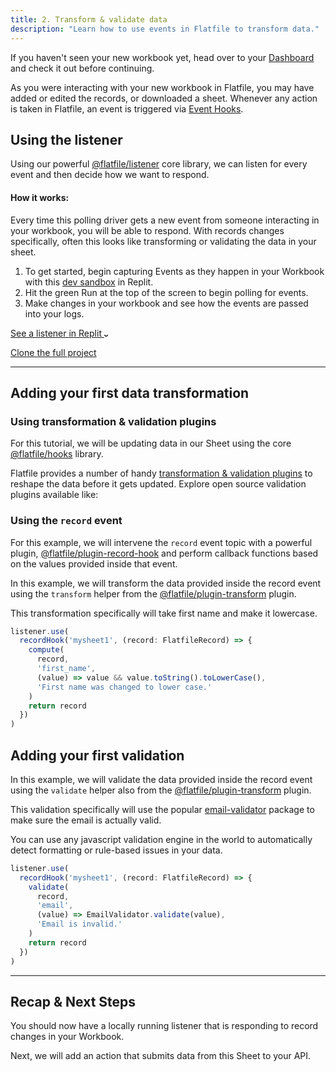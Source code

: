 ```yaml
---
title: 2. Transform & validate data
description: "Learn how to use events in Flatfile to transform data."
---
```


<Info>If you haven't seen your new workbook yet, head over to your [Dashboard](https://platform.flatfile.com) and check it out before continuing.</Info>

As you were interacting with your new workbook in Flatfile, you may have added or edited the records, or downloaded a sheet. 
Whenever any action is taken in Flatfile, an event is triggered via <Tooltip tip="Learn more about Events">[Event Hooks](../concepts/events)</Tooltip>. 

## Using the listener 

Using our powerful [@flatfile/listener](../core-libraries/listener) core library, we can listen for every event and then decide how we want to respond.

#### How it works:

Every time this polling driver gets a new event from someone interacting in your workbook, you will be able to 
respond. With records changes specifically, often this looks like transforming or validating the data in your sheet.

1. To get started, begin capturing Events as they happen in your Workbook with this [dev sandbox](https://replit.com/@flatfile/get-started#index.ts) in Replit. 
2. Hit the green Run at the top of the screen to begin polling for events.
3. Make changes in your workbook and see how the events are passed into your logs.


<a target="_blank" class="group px-4 py-1.5 relative inline-flex items-center rounded-full shadow-sm text-sm font-medium" 
href="https://replit.com/@flatfile/get-started#index.ts">
    <span class="absolute inset-0 bg-primary-dark rounded-full group-hover:opacity-[0.9]"></span>
    <span class="z-10 mr-2 text-white">See a listener in Replit</span>
    <svg width="6" height="3" class="h-2 overflow-visible -rotate-90 text-white" aria-hidden="true"><path d="M0 0L3 3L6 0" fill="none" stroke="currentColor" stroke-width="1.5" stroke-linecap="round"></path></svg>
</a>

<a target="_blank" href="https://github.com/FlatFilers" class="font-medium hover:text-primary dark:hover:text-primary-light py-1.5 mx-4">Clone the full project</a>

---

## Adding your first data transformation

### Using transformation & validation plugins

For this tutorial, we will be updating data in our Sheet using the core [@flatfile/hooks](../core-libraries/hooks) library.

Flatfile provides a number of handy [transformation & validation plugins](https://plugins.flatfile.com) to reshape the data before it gets updated. Explore open source validation plugins available like:

<CardGroup cols={3}>
  <Card color="#CB3837" title="@flatfile/plugin-autocast" icon="npm" href="https://plugins.flatfile.com">
  </Card>
  <Card color="#CB3837" title="@flatfile/plugin-pretty-dates" icon="npm" href="https://plugins.flatfile.com">
  </Card>
  <Card color="#CB3837" title="@flatfile/plugin-addresses" icon="npm" href="https://plugins.flatfile.com">
  </Card>
</CardGroup>

### Using the `record` event

For this example, we will intervene the `record` event topic with a powerful plugin, [@flatfile/plugin-record-hook](https://www.npmjs.com/package/@flatfile/plugin-record-hook) and perform callback functions
based on the values provided inside that event.

In this example, we will transform the data provided inside the record event using the `transform` helper 
from the [@flatfile/plugin-transform](https://www.npmjs.com/package/@flatfile/plugin-transform) plugin.

This transformation specifically will take first name and make it lowercase.

```jsx
listener.use(
  recordHook('mysheet1', (record: FlatfileRecord) => {
    compute(
      record,
      'first_name',
      (value) => value && value.toString().toLowerCase(),
      'First name was changed to lower case.'
    )
    return record
  })
)
```

## Adding your first validation

In this example, we will validate the data provided inside the record event using the `validate` helper 
also from the [@flatfile/plugin-transform](https://www.npmjs.com/package/@flatfile/plugin-transform) plugin.

This validation specifically will use the popular [email-validator](https://www.npmjs.com/package/email-validator) package 
to make sure the email is actually valid.

<Tip>
You can use any javascript validation engine in the world to automatically detect formatting or rule-based issues 
in your data.
</Tip>


```jsx
listener.use(
  recordHook('mysheet1', (record: FlatfileRecord) => {
    validate(
      record,
      'email',
      (value) => EmailValidator.validate(value),
      'Email is invalid.'
    )
    return record
  })
)
```

---

## Recap & Next Steps

You should now have a locally running listener that is responding to record changes in your Workbook.

Next, we will add an action that submits data from this Sheet to your API.
